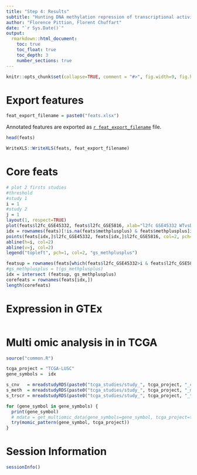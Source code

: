 ```yaml
---
title: "Step 4: Results"
subtitle: "Hunting DNA methylation repression of transcriptional activity"
author: "Florence Pittion, Florent Chuffart"
date: "`r Sys.Date()`"
output: 
  rmarkdown::html_document:
    toc: true
    toc_float: true
    toc_depth: 3
    number_sections: true
---
```




```r
knitr::opts_chunk$set(collapse=TRUE, comment = "#>", fig.width=9, fig.height=6, eval=TRUE, echo=FALSE, results="hide", warning=FALSE)

```

# Export features


```r
feat_export_filename = paste0("feats.xlsx")
```

Annotated features are exported as [`r feat_export_filename`](`r feat_export_filename`) file. 

```r
head(feats)
```

```r
WriteXLS::WriteXLS(feats, feat_export_filename)
```


# Core feats

```r
# plot 2 firsts studies
#threshold
#study 1
i = 1
#study 2
j = 1
layout(1, respect=TRUE)
plot(feats$l2fc_GSE45332, feats$l2fc_GSE5816, xlab="l2fc GSE45332 WTvsDKO", ylab="l2fc GSE5816")
idx = rownames(feats)[!is.na(feats$methplusplus) & feats$methplusplus]intersect(gs_methplusplus, rownames(feats))
points(feats[idx,]$l2fc_GSE45332, feats[idx,]$l2fc_GSE5816, col=2, pch=1)
abline(h=i, col=2)
abline(v=j, col=2)
legend("topleft", pch=1, col=2, "gs_methplusplus")

featsup = rownames(feats[which(feats$l2fc_GSE45332>i & feats$l2fc_GSE5816>j), ])
#gs_methplusplus = t(gs_methplusplus)
idx = intersect (featsup, gs_methplusplus)
corefeats = rownames(feats[idx,])
length(corefeats) 

```

# Expression in GTEx


```r
```


# Multi omic analysis in in TCGA

```r
source("common.R")

tcga_project = "TCGA-LUSC"
gene_symbols =  idx

s_cnv   = mreadstudyRDS(paste0("tcga_studies/study_", tcga_project, "_cnv.rds"))
s_meth  = mreadstudyRDS(paste0("tcga_studies/study_", tcga_project, "_meth.rds"))
s_trscr = mreadstudyRDS(paste0("tcga_studies/study_", tcga_project, "_trscr.rds"))

for (gene_symbol in gene_symbols) {
  print(gene_symbol)
  # mdata = get_multiomic_data(gene_symbols=gene_symbol, tcga_project=tcga_project)  
  try(momic_pattern(gene_symbol, tcga_project))
}
```






# Session Information

```r
sessionInfo()
```



